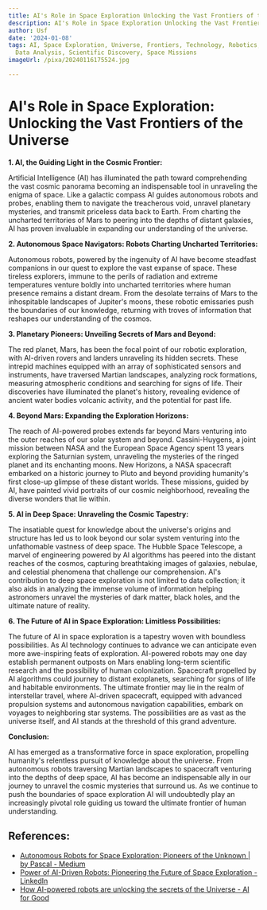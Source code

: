 ```yaml
---
title: AI's Role in Space Exploration Unlocking the Vast Frontiers of the Universe
description: AI's Role in Space Exploration Unlocking the Vast Frontiers of the Universe
author: Usf
date: '2024-01-08'
tags: AI, Space Exploration, Universe, Frontiers, Technology, Robotics, Automation,
  Data Analysis, Scientific Discovery, Space Missions
imageUrl: /pixa/20240116175524.jpg

---
```

# AI's Role in Space  Exploration: Unlocking the Vast Frontiers of the Universe

**1. AI, the Guiding Light  in the Cosmic Frontier:**

Artificial Intelligence (AI) has illuminated the path toward comprehending the vast cosmic panorama becoming an indispensable tool in unraveling the enigma  of space.  Like a galactic compass  AI guides autonomous robots and probes, enabling  them to navigate the treacherous void, unravel planetary mysteries,  and transmit priceless data back to Earth. From charting the uncharted territories of Mars to  peering into  the depths of  distant galaxies, AI has proven invaluable in expanding our understanding of the universe.

**2. Autonomous Space Navigators: Robots Charting Uncharted Territories:**

Autonomous robots, powered by the ingenuity of AI have  become steadfast companions in our quest to explore the vast expanse  of space. These tireless explorers, immune to the perils of radiation  and extreme temperatures venture boldly into uncharted territories where  human presence remains a distant dream. From the desolate terrains of Mars to  the inhospitable landscapes of Jupiter's moons,  these robotic  emissaries push the boundaries of our knowledge, returning with troves of  information that reshapes our  understanding of the cosmos.

**3. Planetary Pioneers: Unveiling Secrets of Mars and Beyond:**

The red planet, Mars, has been the focal point of our robotic exploration, with AI-driven rovers and  landers unraveling its hidden secrets. These intrepid machines equipped with an  array of sophisticated sensors and instruments, have traversed Martian landscapes, analyzing rock formations, measuring atmospheric conditions and searching for signs of life. Their discoveries have illuminated the  planet's history, revealing evidence of ancient water bodies  volcanic activity,  and the potential for past life.

**4. Beyond Mars: Expanding the Exploration  Horizons:**

The reach of AI-powered probes extends far beyond Mars venturing into the outer reaches of our solar system and beyond.  Cassini-Huygens, a joint mission between NASA and the European Space Agency spent 13 years exploring the Saturnian system, unraveling the mysteries of the ringed  planet and its enchanting  moons. New  Horizons,  a NASA spacecraft  embarked on a historic journey to Pluto and beyond providing humanity's first  close-up glimpse  of these distant worlds. These missions, guided by AI, have painted vivid portraits of our cosmic neighborhood, revealing the diverse wonders that lie within.

**5. AI  in Deep  Space: Unraveling the Cosmic Tapestry:**

The insatiable quest for knowledge about the universe's  origins and structure has led us to look beyond our solar  system venturing into the unfathomable vastness of  deep space.  The Hubble Space Telescope, a marvel of engineering powered by  AI algorithms has peered into the distant reaches  of the cosmos, capturing breathtaking images of galaxies, nebulae, and celestial phenomena that challenge our comprehension. AI's contribution to deep space  exploration is not limited to data collection; it also aids in analyzing the  immense volume of information  helping astronomers unravel the mysteries of dark matter, black holes, and the ultimate nature  of  reality.

**6.  The Future of AI in Space Exploration: Limitless Possibilities:**

The future of AI in space exploration is a tapestry woven with boundless possibilities. As  AI technology continues to advance we can anticipate even more awe-inspiring feats of exploration. AI-powered robots may one day establish permanent outposts on Mars enabling long-term scientific research and  the possibility of human colonization. Spacecraft propelled  by AI algorithms could journey  to distant exoplanets, searching  for signs of life and  habitable environments.  The ultimate frontier may lie in the realm of interstellar  travel, where AI-driven spacecraft, equipped with  advanced propulsion systems and  autonomous  navigation capabilities, embark on voyages to neighboring star systems. The possibilities are as vast as  the universe itself, and AI stands at the  threshold of this grand adventure.

**Conclusion:**

AI has emerged as a transformative force in space exploration, propelling humanity's relentless pursuit of knowledge about the universe. From autonomous robots traversing Martian landscapes to spacecraft venturing into the depths  of deep  space, AI has become an indispensable ally in our journey to unravel the cosmic mysteries that surround us. As we continue to push the boundaries of space exploration AI will undoubtedly play  an increasingly pivotal role guiding us  toward the  ultimate frontier of human  understanding.

## References:
- [Autonomous Robots for Space Exploration: Pioneers of the Unknown | by Pascal - Medium](https://medium.com/@pascal9537/autonomous-robots-for-space-exploration-pioneers-of-the-unknown-05238815af5d)
- [Power of AI-Driven Robots: Pioneering the Future of Space Exploration - LinkedIn](https://www.linkedin.com/pulse/power-ai-driven-robots-pioneering-future-space-rama-chintakunta-6gvyc)
- [How AI-powered robots are unlocking the secrets of the Universe - AI for Good](https://aiforgood.itu.int/how-ai-powered-robots-are-unlocking-the-secrets-of-the-universe/)
